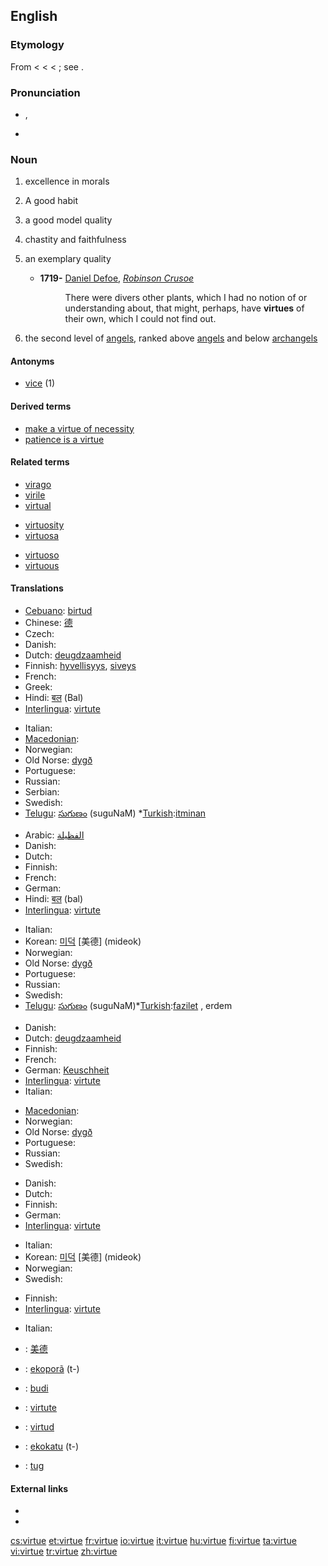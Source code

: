 ==English==

===Etymology===
From {{etyl|enm}} {{term|vertu}} < {{etyl|fro}} {{term|vertu}} < {{etyl|la}} {{term|virtus||the qualities of a man, strength, courage, bravery, capacity, worth, manliness, applied to physical and intellectual excellecence; also of moral excellence, virtue, morality}} < {{term|vir||man}}; see {{term|virile}}.

===Pronunciation===
* {{enPR|vûrʹtū|vûrʹcho̅o̅}}, {{IPA|/ˈvɝ.tju/|/ˈvɝ.ʧu/}}
* {{audio|en-us-virtue.ogg|Audio (US)}}

===Noun===
{{en-noun|s|-}}

# {{uncountable}} excellence in morals
# {{countable}} A good habit
# {{countable}} a good model quality
# {{uncountable}} chastity and faithfulness
# {{countable}} an exemplary quality
#* '''1719-''' [[w:Daniel Defoe|Daniel Defoe]], ''[[w:Robinson Crusoe|Robinson Crusoe]]''
#*: There were divers other plants, which I had no notion of or understanding about, that might, perhaps, have '''virtues''' of their own, which I could not find out.
# {{context|Christian|_|[[angelology]]|biblical tradition}} the second level of [[angel]]s, ranked above [[angel]]s and below [[archangel]]s

====Antonyms====
* [[vice]] (1)

====Derived terms====
{{rel-top3|Terms derived from "virtue"}}
* [[make a virtue of necessity]]
* [[patience is a virtue]]
{{rel-mid3}}
{{rel-mid3}}
{{rel-bottom}}

====Related terms====
{{rel-top3|Terms etymologically related to "virtue"}}
* [[virago]]
* [[virile]]
* [[virtual]]
{{rel-mid3}}
* [[virtuosity]]
* [[virtuosa]]
{{rel-mid3}}
* [[virtuoso]]
* [[virtuous]]
{{rel-bottom}}

====Translations====
{{trans-top|excellence in morals}}
* [[Cebuano]]: [[birtud]]
* Chinese: [[德]]
* Czech: {{t-|cs|ctnost|f}}
* Danish: {{t-|da|dyd|c}}
* Dutch: [[deugdzaamheid]] {{f}}
* Finnish: [[hyvellisyys]], [[siveys]]
* French: {{t+|fr|vertu|f}}
* Greek: {{t+|el|αρετή|f|sc=Grek}}
* Hindi: [[बल]] (Bal)
* [[Interlingua]]: [[virtute]]
{{trans-mid}}
* Italian: {{t-|it|virtù|f}}
* [[Macedonian]]: {{t|mk|доблест|f|tr=dóblest|sc=Cyrl|xs=Macedonian}}
* Norwegian: {{t-|no|dyd|m}}
* Old Norse: [[dygð]] {{f}}
* Portuguese: {{t+|pt|virtude|f}}
* Russian: {{t|ru|добродетель|f|tr=dobrod'ét'el'|sc=Cyrl}}
* Serbian: {{t-|sr|vrlina|f}}
* Swedish: {{t+|sv|dygd}}
* [[Telugu]]: [[సుగుణం]] (suguNaM) *[[Turkish]]:[[itminan]]
{{trans-bottom}}

{{trans-top|a good model quality}}
* Arabic: [[الفظيلة]]
* Danish: {{t-|da|dyd|c}}
* Dutch: {{t+|nl|deugd|f}}
* Finnish: {{t+|fi|hyve}}
* French: {{t+|fr|vertu|f}}
* German: {{t+|de|Tugend|f}}
* Hindi: [[बल]] (bal)
* [[Interlingua]]: [[virtute]]
{{trans-mid}}
* Italian: {{t-|it|virtù|f}}
* Korean: [[미덕]] [美德] (mideok)
* Norwegian: {{t-|no|dyd|m}}
* Old Norse: [[dygð]] {{f}}
* Portuguese: {{t+|pt|virtude|f}}
* Russian: {{t|ru|достоинство|n|tr=dostóinstvo|sc=Cyrl}}
* Swedish: {{t+|sv|dygd}}
* [[Telugu]]: [[సుగుణం]] (suguNaM)*[[Turkish]]:[[fazilet]] , erdem
{{trans-bottom}}

{{trans-top|chastity and faithfulness}}
* Danish: {{t-|da|dyd|c}}
* Dutch: [[deugdzaamheid]] {{f}}
* Finnish: {{t-|fi|avu}}
* French: {{t+|fr|vertu|f}}
* German: [[Keuschheit]] {{f}}
* [[Interlingua]]: [[virtute]]
* Italian: {{t-|it|virtù|f}}
{{trans-mid}}
* [[Macedonian]]: {{t|mk|доблест|f|tr=dóblest|sc=Cyrl|xs=Macedonian}}
* Norwegian: {{t-|no|dyd|m}}
* Old Norse: [[dygð]] {{f}}
* Portuguese: {{t+|pt|virtude|f}}
* Russian: {{t|ru|добродетель|f|tr=dobrod'ét'el'|sc=Cyrl}}
* Swedish: {{t+|sv|dygd}}
{{trans-bottom}}

{{trans-top|an exemplary quality}}
* Danish: {{t-|da|dyd|c}}
* Dutch: {{t+|nl|deugd|f}}
* Finnish: {{t+|fi|etu}}
* German: {{t+|de|Tugend|f}}
* [[Interlingua]]: [[virtute]]
{{trans-mid}}
* Italian: {{t+|it|merito|m}}
* Korean: [[미덕]] [美德] (mideok)
* Norwegian: {{t-|no|dyd|m}}
* Swedish: {{t+|sv|dygd}}
{{trans-bottom}}

{{trans-top|in angelology}}
* Finnish: {{t+|fi|hallitus}}
* [[Interlingua]]: [[virtute]]
{{trans-mid}}
* Italian: {{t-|it|virtù|f}}
{{trans-bottom}}

{{checktrans-top}}
* {{ttbc|Chinese}}: [[美德]]
* {{ttbc|Guaraní}}: [[ekoporã]] (t-)
* {{ttbc|Indonesian}}: [[budi]]
* {{ttbc|Romanian}}: [[virtute]] {{f}}
* {{ttbc|Spanish}}: [[virtud]] {{f}}
* {{ttbc|Tupinambá}}: [[ekokatu]] (t-)
* {{ttbc|Volapük}}: [[tug]]
{{trans-bottom}}

====External links====
* {{R:Webster 1913}}
* {{R:Century 1911}}

[[cs:virtue]]
[[et:virtue]]
[[fr:virtue]]
[[io:virtue]]
[[it:virtue]]
[[hu:virtue]]
[[fi:virtue]]
[[ta:virtue]]
[[vi:virtue]]
[[tr:virtue]]
[[zh:virtue]]